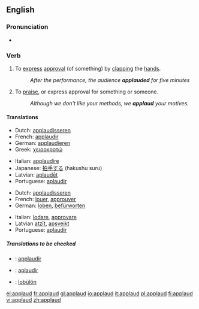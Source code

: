 ==English==

===Pronunciation===
*{{audio|en-us-applaud.ogg|Audio (US)}}

===Verb===
{{en-verb}}

# {{context|transitive|intransitive}} To [[express]] [[approval]] (of something) by [[clap|clapping]] the [[hand]]s.
#:''After the performance, the audience '''applauded''' for five minutes''
# {{context|transitive|intransitive}} To [[praise]], or express approval for something or someone.
#:''Although we don't like your methods, we '''applaud''' your motives.''

====Translations====

{{trans-top|To express approval by clapping}}
*Dutch: [[applaudisseren]]
*French: [[applaudir]]
*German: [[applaudieren]]
*Greek: [[χειροκροτώ]]
{{trans-mid}}
*Italian: [[applaudire]]
*Japanese: [[拍手する]] (hakushu suru)
*Latvian: [[aplaudēt]]
*Portuguese: [[aplaudir]]
{{trans-bottom}}

{{trans-top|To praise, or express approval by words}}
*Dutch: [[applaudisseren]]
*French: [[louer]], [[approuver]]
*German: [[loben]], [[befürworten]]
{{trans-mid}}
*Italian: [[lodare]], [[approvare]]
*Latvian [[atzīt]], [[apsveikt]]
*Portuguese: [[aplaudir]]
{{trans-bottom}}

=====Translations to be checked=====
{{checktrans}}
*{{ttbc|Interlingua}}: [[applaudir]]
*{{ttbc|Spanish}}: [[aplaudir]]
*{{ttbc|Volapük}}: [[lobülön]]

[[el:applaud]]
[[fr:applaud]]
[[gl:applaud]]
[[io:applaud]]
[[it:applaud]]
[[pl:applaud]]
[[fi:applaud]]
[[vi:applaud]]
[[zh:applaud]]